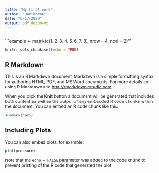 ---
title: "My first work"
author: "Hariharan"
date: "6/17/2020"
output: pdf_document
---

```{r setup, include=FALSE}
```
```example <- matrix(c(1, 2, 3, 4, 5, 6, 7, 8), nrow = 4, ncol = 2)'''

```{r setup, include=FALSE}
knitr::opts_chunk$set(echo = TRUE)
```

## R Markdown

This is an R Markdown document. Markdown is a simple formatting syntax for authoring HTML, PDF, and MS Word documents. For more details on using R Markdown see <http://rmarkdown.rstudio.com>.

When you click the **Knit** button a document will be generated that includes both content as well as the output of any embedded R code chunks within the document. You can embed an R code chunk like this:

```{r cars}
summary(cars)
```

## Including Plots

You can also embed plots, for example:

```{r pressure, echo=FALSE}
plot(pressure)
```

Note that the `echo = FALSE` parameter was added to the code chunk to prevent printing of the R code that generated the plot.
